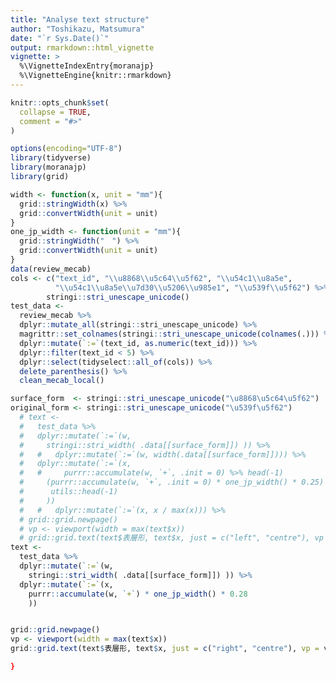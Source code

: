 ```yaml
---
title: "Analyse text structure"
author: "Toshikazu, Matsumura"
date: "`r Sys.Date()`"
output: rmarkdown::html_vignette
vignette: >
  %\VignetteIndexEntry{moranajp}
  %\VignetteEngine{knitr::rmarkdown}
---
```


```r
knitr::opts_chunk$set(
  collapse = TRUE,
  comment = "#>"
)
```

```r
options(encoding="UTF-8")
library(tidyverse)
library(moranajp)
library(grid)
```

```r

width <- function(x, unit = "mm"){
  grid::stringWidth(x) %>%
  grid::convertWidth(unit = unit)
}
one_jp_width <- function(unit = "mm"){
  grid::stringWidth("　") %>%
  grid::convertWidth(unit = unit)
}
data(review_mecab)
cols <- c("text_id", "\\u8868\\u5c64\\u5f62", "\\u54c1\\u8a5e", 
          "\\u54c1\\u8a5e\\u7d30\\u5206\\u985e1", "\\u539f\\u5f62") %>%
        stringi::stri_unescape_unicode()
test_data <- 
  review_mecab %>%
  dplyr::mutate_all(stringi::stri_unescape_unicode) %>%
  magrittr::set_colnames(stringi::stri_unescape_unicode(colnames(.))) %>%
  dplyr::mutate(`:=`(text_id, as.numeric(text_id))) %>%
  dplyr::filter(text_id < 5) %>%
  dplyr::select(tidyselect::all_of(cols)) %>%
  delete_parenthesis() %>%
  clean_mecab_local()

surface_form  <- stringi::stri_unescape_unicode("\u8868\u5c64\u5f62")
original_form <- stringi::stri_unescape_unicode("\u539f\u5f62")
  # text <- 
  #   test_data %>%
  #   dplyr::mutate(`:=`(w, 
  #     stringi::stri_width( .data[[surface_form]]) )) %>%
  #   #   dplyr::mutate(`:=`(w, width(.data[[surface_form]]))) %>%
  #   dplyr::mutate(`:=`(x, 
  #   #     purrr::accumulate(w, `+`, .init = 0) %>% head(-1)
  #     (purrr::accumulate(w, `+`, .init = 0) * one_jp_width() * 0.25)  %>%
  #      utils::head(-1)
  #     ))
  #   #   dplyr::mutate(`:=`(x, x / max(x))) %>%
  # grid::grid.newpage()
  # vp <- viewport(width = max(text$x))
  # grid::grid.text(text$表層形, text$x, just = c("left", "centre"), vp = vp)
text <- 
  test_data %>%
  dplyr::mutate(`:=`(w, 
    stringi::stri_width( .data[[surface_form]]) )) %>%
  dplyr::mutate(`:=`(x, 
    purrr::accumulate(w, `+`) * one_jp_width() * 0.28
    ))


grid::grid.newpage()
vp <- viewport(width = max(text$x))
grid::grid.text(text$表層形, text$x, just = c("right", "centre"), vp = vp)

}
```
